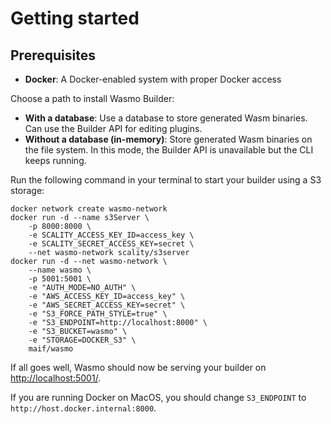 
# Getting started

## Prerequisites

- **Docker**: A Docker-enabled system with proper Docker access

Choose a path to install Wasmo Builder:
- **With a database**: Use a database to store generated Wasm binaries. Can use the Builder API for editing plugins.
- **Without a database (in-memory)**: Store generated Wasm binaries on the file system. In this mode, the Builder API is unavailable but the CLI keeps running.

Run the following command in your terminal to start your builder using a S3 storage:

```
docker network create wasmo-network
docker run -d --name s3Server \
    -p 8000:8000 \
    -e SCALITY_ACCESS_KEY_ID=access_key \
    -e SCALITY_SECRET_ACCESS_KEY=secret \
    --net wasmo-network scality/s3server
docker run -d --net wasmo-network \
    --name wasmo \
    -p 5001:5001 \
    -e "AUTH_MODE=NO_AUTH" \
    -e "AWS_ACCESS_KEY_ID=access_key" \
    -e "AWS_SECRET_ACCESS_KEY=secret" \
    -e "S3_FORCE_PATH_STYLE=true" \
    -e "S3_ENDPOINT=http://localhost:8000" \
    -e "S3_BUCKET=wasmo" \
    -e "STORAGE=DOCKER_S3" \
    maif/wasmo
```

If all goes well, Wasmo should now be serving your builder on [http://localhost:5001/](http://localhost:5001/).

If you are running Docker on MacOS, you should change `S3_ENDPOINT` to `http://host.docker.internal:8000`.